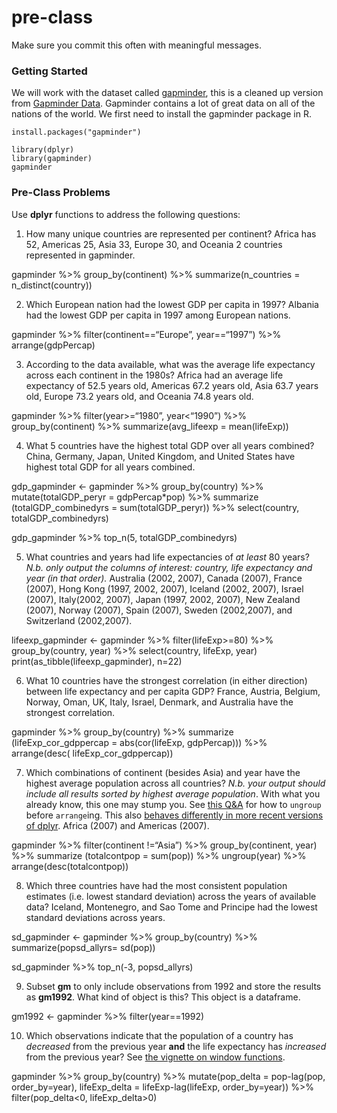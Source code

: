 # pre-class


Make sure you commit this often with meaningful messages. 


### Getting Started


We will work with the dataset called [gapminder](https://github.com/jennybc/gapminder), this is a cleaned up version from [Gapminder Data](http://www.gapminder.org/data/). Gapminder contains a lot of great data on all of the nations of the world. We first need to install the gapminder package in R. 

```
install.packages("gapminder")
```



```
library(dplyr)
library(gapminder)
gapminder
```



### Pre-Class Problems

Use **dplyr** functions to address the following questions:

1. How many unique countries are represented per continent?
Africa has 52, Americas 25, Asia 33, Europe 30, and Oceania 2 countries represented in gapminder.

gapminder %>%
  group_by(continent) %>%
  summarize(n_countries = n_distinct(country))
  
2. Which European nation had the lowest GDP per capita in 1997? 
Albania had the lowest GDP per capita in 1997 among European nations.

gapminder %>%
  filter(continent=="Europe", year=="1997") %>%
  arrange(gdpPercap)
  
3. According to the data available, what was the average life expectancy across each continent in the 1980s?
Africa had an average life expectancy of 52.5 years old, Americas 67.2 years old, Asia 63.7 years old, Europe 73.2 years old, and Oceania 74.8 years old.

gapminder %>%
  filter(year>="1980", year<"1990") %>%
  group_by(continent) %>%
  summarize(avg_lifeexp = mean(lifeExp))
  
4. What 5 countries have the highest total GDP over all years combined?
China, Germany, Japan, United Kingdom, and United States have highest total GDP for all years combined.

gdp_gapminder <- gapminder %>% 
  group_by(country) %>%
  mutate(totalGDP_peryr = gdpPercap*pop) %>%
  summarize (totalGDP_combinedyrs = sum(totalGDP_peryr)) %>%
  select(country, totalGDP_combinedyrs)
  
gdp_gapminder %>%
  top_n(5, totalGDP_combinedyrs)
          
5. What countries and years had life expectancies of _at least_ 80 years? _N.b. only output the columns of interest: country, life expectancy and year (in that order)._
Australia (2002, 2007), Canada (2007), France (2007), Hong Kong (1997, 2002, 2007), Iceland (2002, 2007), Israel (2007), Italy(2002, 2007), Japan (1997, 2002, 2007), New Zealand (2007), Norway (2007), Spain (2007), Sweden (2002,2007), and Switzerland (2002,2007).

lifeexp_gapminder <- gapminder %>%
  filter(lifeExp>=80) %>%
  group_by(country, year) %>%
  select(country, lifeExp, year)
print(as_tibble(lifeexp_gapminder), n=22)

6. What 10 countries have the strongest correlation (in either direction) between life expectancy and per capita GDP?
France, Austria, Belgium, Norway, Oman, UK, Italy, Israel, Denmark, and Australia have the strongest correlation.

gapminder %>%
  group_by(country) %>%
  summarize (lifeExp_cor_gdppercap = abs(cor(lifeExp, gdpPercap))) %>%
  arrange(desc( lifeExp_cor_gdppercap))

7. Which combinations of continent (besides Asia) and year have the highest average population across all countries? _N.b. your output should include all results sorted by highest average population_. With what you already know, this one may stump you. See [this Q&A](http://stackoverflow.com/q/27207963/654296) for how to `ungroup` before `arrange`ing. This also [behaves differently in more recent versions of dplyr](https://github.com/hadley/dplyr/releases/tag/v0.5.0).
Africa (2007) and Americas (2007).

gapminder %>%
  filter(continent !="Asia") %>%
  group_by(continent, year) %>%
  summarize (totalcontpop = sum(pop)) %>%
  ungroup(year) %>%
  arrange(desc(totalcontpop))

8. Which three countries have had the most consistent population estimates (i.e. lowest standard deviation) across the years of available data? 
Iceland, Montenegro, and Sao Tome and Principe had the lowest standard deviations across years.

sd_gapminder <- gapminder %>%
  group_by(country) %>%
  summarize(popsd_allyrs= sd(pop))

sd_gapminder %>%
  top_n(-3, popsd_allyrs)

9. Subset **gm** to only include observations from 1992 and store the results as **gm1992**. What kind of object is this?
This object is a dataframe.

gm1992 <- gapminder %>%
  filter(year==1992)

10. Which observations indicate that the population of a country has *decreased* from the previous year **and** the life expectancy has *increased* from the previous year? See [the vignette on window functions](https://cran.r-project.org/web/packages/dplyr/vignettes/window-functions.html).

gapminder %>%
  group_by(country) %>%
  mutate(pop_delta = pop-lag(pop, order_by=year),
            lifeExp_delta = lifeExp-lag(lifeExp, order_by=year))  %>%
  filter(pop_delta<0, lifeExp_delta>0)
  